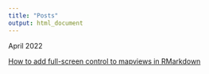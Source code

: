 ```yaml
---
title: "Posts"
output: html_document
---
```


April 2022

[How to add full-screen control to mapviews in RMarkdown](mapview-rmd-full-screen.html)

